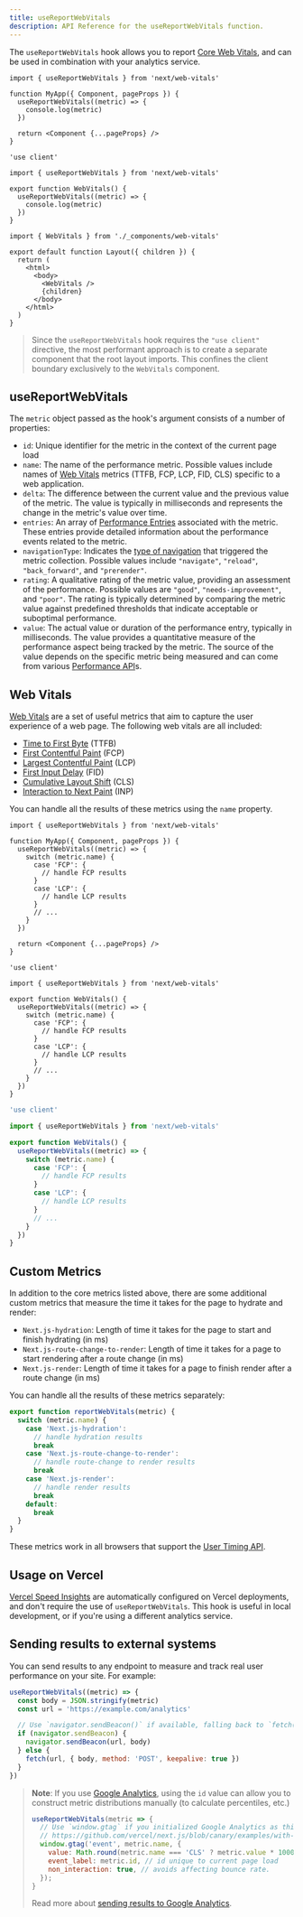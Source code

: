 ```yaml
---
title: useReportWebVitals
description: API Reference for the useReportWebVitals function.
---
```


The `useReportWebVitals` hook allows you to report [Core Web Vitals](https://web.dev/vitals/), and can be used in combination with your analytics service.

<PagesOnly>

```tsx filename="pages/\_app.js"
import { useReportWebVitals } from 'next/web-vitals'

function MyApp({ Component, pageProps }) {
  useReportWebVitals((metric) => {
    console.log(metric)
  })

  return <Component {...pageProps} />
}
```

</PagesOnly>

<AppOnly>

```tsx filename="app/\_components/web-vitals.js"
'use client'

import { useReportWebVitals } from 'next/web-vitals'

export function WebVitals() {
  useReportWebVitals((metric) => {
    console.log(metric)
  })
}
```

```tsx filename="app/layout.js"
import { WebVitals } from './_components/web-vitals'

export default function Layout({ children }) {
  return (
    <html>
      <body>
        <WebVitals />
        {children}
      </body>
    </html>
  )
}
```

> Since the `useReportWebVitals` hook requires the `"use client"` directive, the most performant approach is to create a separate component that the root layout imports. This confines the client boundary exclusively to the `WebVitals` component.

</AppOnly>

## useReportWebVitals

The `metric` object passed as the hook's argument consists of a number of properties:

-   `id`: Unique identifier for the metric in the context of the current page load
-   `name`: The name of the performance metric. Possible values include names of [Web Vitals](#web-vitals) metrics (TTFB, FCP, LCP, FID, CLS) specific to a web application.
-   `delta`: The difference between the current value and the previous value of the metric. The value is typically in milliseconds and represents the change in the metric's value over time.
-   `entries`: An array of [Performance Entries](https://developer.mozilla.org/en-US/docs/Web/API/PerformanceEntry) associated with the metric. These entries provide detailed information about the performance events related to the metric.
-   `navigationType`: Indicates the [type of navigation](https://developer.mozilla.org/en-US/docs/Web/API/PerformanceNavigationTiming/type) that triggered the metric collection. Possible values include `"navigate"`, `"reload"`, `"back_forward"`, and `"prerender"`.
-   `rating`: A qualitative rating of the metric value, providing an assessment of the performance. Possible values are `"good"`, `"needs-improvement"`, and `"poor"`. The rating is typically determined by comparing the metric value against predefined thresholds that indicate acceptable or suboptimal performance.
-   `value`: The actual value or duration of the performance entry, typically in milliseconds. The value provides a quantitative measure of the performance aspect being tracked by the metric. The source of the value depends on the specific metric being measured and can come from various [Performance API](https://developer.mozilla.org/en-US/docs/Web/API/Performance_API)s.

## Web Vitals

[Web Vitals](https://web.dev/vitals/) are a set of useful metrics that aim to capture the user
experience of a web page. The following web vitals are all included:

-   [Time to First Byte](https://developer.mozilla.org/en-US/docs/Glossary/Time_to_first_byte) (TTFB)
-   [First Contentful Paint](https://developer.mozilla.org/en-US/docs/Glossary/First_contentful_paint) (FCP)
-   [Largest Contentful Paint](https://web.dev/lcp/) (LCP)
-   [First Input Delay](https://web.dev/fid/) (FID)
-   [Cumulative Layout Shift](https://web.dev/cls/) (CLS)
-   [Interaction to Next Paint](https://web.dev/inp/) (INP)

You can handle all the results of these metrics using the `name` property.

<PagesOnly>

```tsx filename="pages/\_app.js"
import { useReportWebVitals } from 'next/web-vitals'

function MyApp({ Component, pageProps }) {
  useReportWebVitals((metric) => {
    switch (metric.name) {
      case 'FCP': {
        // handle FCP results
      }
      case 'LCP': {
        // handle LCP results
      }
      // ...
    }
  })

  return <Component {...pageProps} />
}
```

</PagesOnly>

<AppOnly>

```tsx filename="app/components/web-vitals.tsx" switcher
'use client'

import { useReportWebVitals } from 'next/web-vitals'

export function WebVitals() {
  useReportWebVitals((metric) => {
    switch (metric.name) {
      case 'FCP': {
        // handle FCP results
      }
      case 'LCP': {
        // handle LCP results
      }
      // ...
    }
  })
}
```

```jsx filename="app/components/web-vitals.js" switcher
'use client'

import { useReportWebVitals } from 'next/web-vitals'

export function WebVitals() {
  useReportWebVitals((metric) => {
    switch (metric.name) {
      case 'FCP': {
        // handle FCP results
      }
      case 'LCP': {
        // handle LCP results
      }
      // ...
    }
  })
}
```

</AppOnly>

<PagesOnly>

## Custom Metrics

In addition to the core metrics listed above, there are some additional custom metrics that
measure the time it takes for the page to hydrate and render:

-   `Next.js-hydration`: Length of time it takes for the page to start and finish hydrating (in ms)
-   `Next.js-route-change-to-render`: Length of time it takes for a page to start rendering after a
    route change (in ms)
-   `Next.js-render`: Length of time it takes for a page to finish render after a route change (in ms)

You can handle all the results of these metrics separately:

```js
export function reportWebVitals(metric) {
  switch (metric.name) {
    case 'Next.js-hydration':
      // handle hydration results
      break
    case 'Next.js-route-change-to-render':
      // handle route-change to render results
      break
    case 'Next.js-render':
      // handle render results
      break
    default:
      break
  }
}
```

These metrics work in all browsers that support the [User Timing API](https://caniuse.com/#feat=user-timing).

</PagesOnly>

## Usage on Vercel

[Vercel Speed Insights](https://vercel.com/docs/concepts/speed-insights) are automatically configured on Vercel deployments, and don't require the use of `useReportWebVitals`. This hook is useful in local development, or if you're using a different analytics service.

## Sending results to external systems

You can send results to any endpoint to measure and track
real user performance on your site. For example:

```js
useReportWebVitals((metric) => {
  const body = JSON.stringify(metric)
  const url = 'https://example.com/analytics'

  // Use `navigator.sendBeacon()` if available, falling back to `fetch()`.
  if (navigator.sendBeacon) {
    navigator.sendBeacon(url, body)
  } else {
    fetch(url, { body, method: 'POST', keepalive: true })
  }
})
```

> **Note**: If you use [Google Analytics](https://analytics.google.com/analytics/web/), using the
> `id` value can allow you to construct metric distributions manually (to calculate percentiles,
> etc.)
>
> ```js
> useReportWebVitals(metric => {
>   // Use `window.gtag` if you initialized Google Analytics as this example:
>   // https://github.com/vercel/next.js/blob/canary/examples/with-google-analytics/pages/_app.js
>   window.gtag('event', metric.name, {
>     value: Math.round(metric.name === 'CLS' ? metric.value * 1000 : metric.value), // values must be integers
>     event_label: metric.id, // id unique to current page load
>     non_interaction: true, // avoids affecting bounce rate.
>   });
> }
> ```
>
> Read more about [sending results to Google Analytics](https://github.com/GoogleChrome/web-vitals#send-the-results-to-google-analytics).
